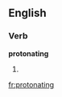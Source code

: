 
==English==

===Verb===
'''protonating'''

# {{present participle of|[[protonate]]}}

[[fr:protonating]]